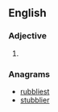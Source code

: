 ==English==

===Adjective===
{{head|en|adjective superlative form}}

# {{en-superlative of|burbly}}

===Anagrams===
* [[rubbliest#English|rubbliest]]
* [[stubblier#English|stubblier]]